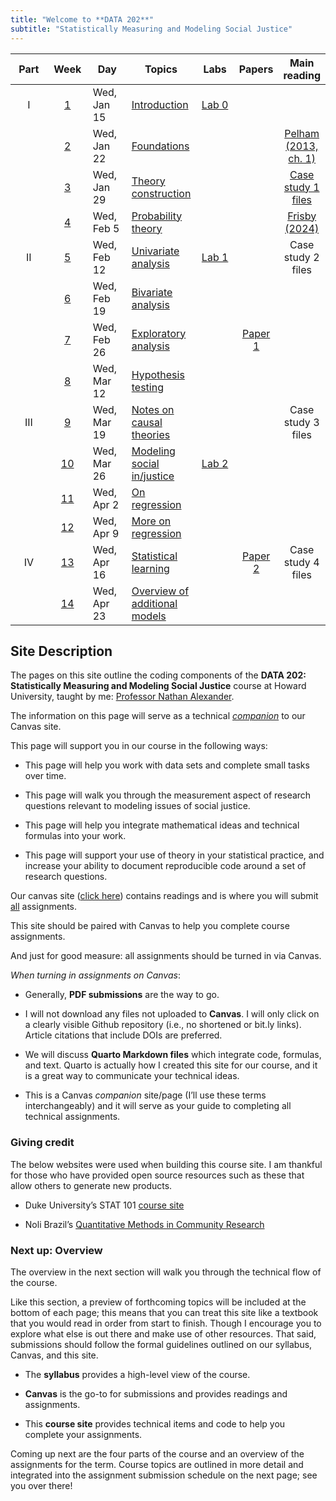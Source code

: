 ```yaml
---
title: "Welcome to **DATA 202**"
subtitle: "Statistically Measuring and Modeling Social Justice"
---
```


::: column-screen-inset-right
| Part | Week | Day | Topics | Labs | Papers | Main reading |
|:---------:|:---------:|-----------|-----------|:---------:|:---------:|:---------:|
| I | [1](weeks/week01.html) | Wed, Jan 15 | [Introduction](weeks/week01-slides.html) | [Lab 0](computing.html) |  |  |
|  | [2](weeks/week02.html) | Wed, Jan 22 | [Foundations](weeks/week02-slides.html) |  |  | [Pelham (2013, ch. 1)](https://www.dropbox.com/scl/fi/8mxvv4hdi43n1ollipp9g/_Pelham-B.-2013-.-Intermediate-Statistics-A-Conceptual-Course-Ch.-1-copy.pdf?rlkey=zltrtv567j94bs6ookj8sy8fe&dl=0){target="_blank"} |
|  | [3](weeks/week03.html) | Wed, Jan 29 | [Theory construction](weeks/week03-slides.html) |  |  | [Case study 1 files](https://canvas.howard.edu/courses/59441/modules){target="_blank"} |
|  | [4](weeks/week04.html) | Wed, Feb 5 | [Probability theory](weeks/week04-slides.html) |  |  | [Frisby (2024)](https://www.dropbox.com/scl/fi/b7sgjud5lm8z61kaw0gzr/frisby-2024-critical-quantitative-literacy-an-educational-foundation-for-critical-quantitative-research.pdf?rlkey=3e03lvj4ykidqo7jpgocmho8o&dl=0){target="_blank"} |
| II | [5](weeks/week05.html) | Wed, Feb 12 | [Univariate analysis](weeks/week05-slides.html) | [Lab 1](labs/lab1.html) |  | Case study 2 files |
|  | [6](weeks/week06.html) | Wed, Feb 19 | [Bivariate analysis](weeks/week06-slides.html) |  |  | []{target="_blank"} |
|  | [7](weeks/week07.html) | Wed, Feb 26 | [Exploratory analysis](weeks/week07-slides.html) |  | [Paper 1](papers/paper1.html) |  |
|  | [8](weeks/week08.html) | Wed, Mar 12 | [Hypothesis testing](weeks/week08-slides.html) |  |  |  |
| III | [9](weeks/week09.html) | Wed, Mar 19 | [Notes on causal theories](weeks/week09-slides.html) |  |  | Case study 3 files |
|  | [10](weeks/week10.html) | Wed, Mar 26 | [Modeling social in/justice](weeks/week10-slides.html) | [Lab 2](labs/lab2.html) |  |  |
|  | [11](weeks/week11.html) | Wed, Apr 2 | [On regression](weeks/week11-slides.html) |  |  |  |
|  | [12](weeks/week12.html) | Wed, Apr 9 | [More on regression](weeks/week12-slides.html) |  |  |  |
| IV | [13](weeks/week13.html) | Wed, Apr 16 | [Statistical learning](weeks/week13-slides.html) |  | [Paper 2](papers/paper2.html) | Case study 4 files |
|  | [14](weeks/week14.html) | Wed, Apr 23 | [Overview of additional models](weeks/week14-slides.html) |  |  |  |
:::

## Site Description

The pages on this site outline the coding components of the **DATA 202: Statistically Measuring and Modeling Social Justice** course at Howard University, taught by me: [Professor Nathan Alexander](https://professornaite.github.io).

The information on this page will serve as a technical <u>*companion*</u> to our Canvas site.

This page will support you in our course in the following ways:

-   This page will help you work with data sets and complete small tasks over time.

-   This page will walk you through the measurement aspect of research questions relevant to modeling issues of social justice.

-   This page will help you integrate mathematical ideas and technical formulas into your work.

-   This page will support your use of theory in your statistical practice, and increase your ability to document reproducible code around a set of research questions.

Our canvas site ([click here](https://canvas.howard.edu/courses/59441)) contains readings and is where you will submit <u>all</u> assignments.

This site should be paired with Canvas to help you complete course assignments.

And just for good measure: all assignments should be turned in via Canvas.

*When turning in assignments on Canvas*:

-   Generally, **PDF submissions** are the way to go.

-   I will not download any files not uploaded to **Canvas**. I will only click on a clearly visible Github repository (i.e., no shortened or bit.ly links). Article citations that include DOIs are preferred.

-   We will discuss **Quarto Markdown files** which integrate code, formulas, and text. Quarto is actually how I created this site for our course, and it is a great way to communicate your technical ideas.

-   This is a Canvas *companion* site/page (I'll use these terms interchangeably) and it will serve as your guide to completing all technical assignments.

### Giving credit

The below websites were used when building this course site. I am thankful for those who have provided open source resources such as these that allow others to generate new products.

-   Duke University's STAT 101 [course site](https://sta101-f23.github.io/)

-   Noli Brazil's [Quantitative Methods in Community Research](https://crd150.github.io/index.html)

### Next up: Overview

The overview in the next section will walk you through the technical flow of the course.

Like this section, a preview of forthcoming topics will be included at the bottom of each page; this means that you can treat this site like a textbook that you would read in order from start to finish. Though I encourage you to explore what else is out there and make use of other resources. That said, submissions should follow the formal guidelines outlined on our syllabus, Canvas, and this site.

-   The **syllabus** provides a high-level view of the course.

-   **Canvas** is the go-to for submissions and provides readings and assignments.

-   This **course site** provides technical items and code to help you complete your assignments.

Coming up next are the four parts of the course and an overview of the assignments for the term. Course topics are outlined in more detail and integrated into the assignment submission schedule on the next page; see you over there!
